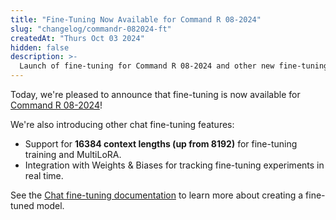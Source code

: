 ```yaml
---
title: "Fine-Tuning Now Available for Command R 08-2024"
slug: "changelog/commandr-082024-ft"
createdAt: "Thurs Oct 03 2024"
hidden: false
description: >-
  Launch of fine-tuning for Command R 08-2024 and other new fine-tuning features.
---
```


Today, we're pleased to announce that fine-tuning is now available for [Command R 08-2024](v2/docs/command-r)!

We're also introducing other chat fine-tuning features:
- Support for **16384 context lengths (up from 8192)** for fine-tuning training and MultiLoRA.
- Integration with Weights & Biases for tracking fine-tuning experiments in real time.

See the [Chat fine-tuning documentation](v2/docs/chat-fine-tuning) to learn more about creating a fine-tuned model.